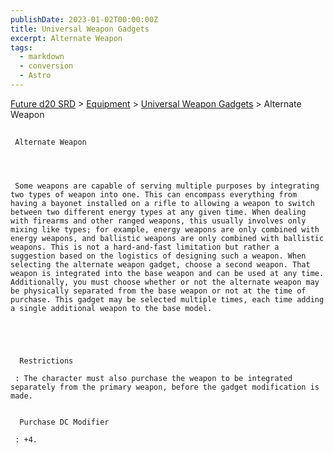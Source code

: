 ```yaml
---
publishDate: 2023-01-02T00:00:00Z
title: Universal Weapon Gadgets
excerpt: Alternate Weapon
tags:
  - markdown
  - conversion
  - Astro
---
```







[Future d20 SRD](/#futureD20)
     > [Equipment](future-d20-srd-equipment-index)
     > [Universal Weapon Gadgets](future-d20-srd-equipment-gadgets-universal-weapons-index)
     > Alternate Weapon
    





## 
     Alternate Weapon
    



     Some weapons are capable of serving multiple purposes by integrating two types of weapon into one. This can encompass everything from having a bayonet installed on a rifle to allowing a weapon to switch between two different energy types at any given time. When dealing with firearms and other ranged weapons, this usually involves only mixing like types; for example, energy weapons are only combined with energy weapons, and ballistic weapons are only combined with ballistic weapons. This is not a hard-and-fast limitation but rather a suggestion based on the logistics of designing such a weapon. When selecting the alternate weapon gadget, choose a second weapon. That weapon is integrated into the base weapon and can be used at any time. Additionally, you must choose whether or not the alternate weapon may be physically separated from the base weapon or not at the time of purchase. This gadget may be selected multiple times, each time adding a single additional weapon to the base model.
    




      Restrictions
     
     : The character must also purchase the weapon to be integrated separately from the primary weapon, before the gadget modification is made.
     

      Purchase DC Modifier
     
     : +4.
    




